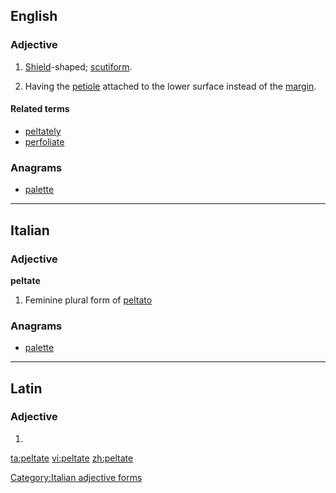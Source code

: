 ==English==

===Adjective===
{{en-adj}}

# [[shield|Shield]]-shaped; [[scutiform]].
# {{botany|of leaves}} Having the [[petiole]] attached to the lower surface instead of the [[margin]].

====Related terms====
* [[peltately]]
* [[perfoliate]]

===Anagrams===
* [[palette#English|palette]]

----

==Italian==

===Adjective===
'''peltate''' {{f}}

# Feminine plural form of [[peltato]]

===Anagrams===
* [[palette#Italian|palette]]

[[Category:Italian adjective forms]]

----

==Latin==

===Adjective===
{{la-adj-form|peltāte}}

# {{inflection of|peltatus|peltātus|voc|m|s|lang=la}}

[[ta:peltate]]
[[vi:peltate]]
[[zh:peltate]]